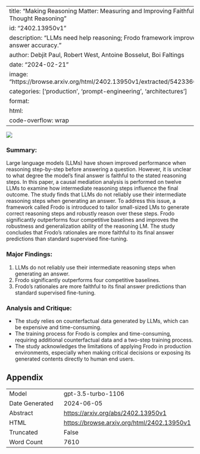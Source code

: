 
---
title: "Making Reasoning Matter: Measuring and Improving Faithfulness of Chain-of-Thought Reasoning"
id: "2402.13950v1"
description: "LLMs need help reasoning; Frodo framework improves reasoning and answer accuracy."
author: Debjit Paul, Robert West, Antoine Bosselut, Boi Faltings
date: "2024-02-21"
image: "https://browse.arxiv.org/html/2402.13950v1/extracted/5423366/figure/figure_1.png"
categories: ['production', 'prompt-engineering', 'architectures']
format:
  html:
    code-overflow: wrap
---

![](https://browse.arxiv.org/html/2402.13950v1/extracted/5423366/figure/figure_1.png)

### **Summary:**
Large language models (LLMs) have shown improved performance when reasoning step-by-step before answering a question. However, it is unclear to what degree the model's final answer is faithful to the stated reasoning steps. In this paper, a causal mediation analysis is performed on twelve LLMs to examine how intermediate reasoning steps influence the final outcome. The study finds that LLMs do not reliably use their intermediate reasoning steps when generating an answer. To address this issue, a framework called Frodo is introduced to tailor small-sized LMs to generate correct reasoning steps and robustly reason over these steps. Frodo significantly outperforms four competitive baselines and improves the robustness and generalization ability of the reasoning LM. The study concludes that Frodo's rationales are more faithful to its final answer predictions than standard supervised fine-tuning.

### Major Findings:
1. LLMs do not reliably use their intermediate reasoning steps when generating an answer.
2. Frodo significantly outperforms four competitive baselines.
3. Frodo's rationales are more faithful to its final answer predictions than standard supervised fine-tuning.

### Analysis and Critique:
- The study relies on counterfactual data generated by LLMs, which can be expensive and time-consuming.
- The training process for Frodo is complex and time-consuming, requiring additional counterfactual data and a two-step training process.
- The study acknowledges the limitations of applying Frodo in production environments, especially when making critical decisions or exposing its generated contents directly to human end users.

## Appendix

|          |          |
|----------|----------|
| Model     | gpt-3.5-turbo-1106       |
| Date Generated     | 2024-06-05       |
| Abstract | [https://arxiv.org/abs/2402.13950v1](https://arxiv.org/abs/2402.13950v1)        |
| HTML     | [https://browse.arxiv.org/html/2402.13950v1](https://browse.arxiv.org/html/2402.13950v1)       |
| Truncated       | False       |
| Word Count       | 7610       |